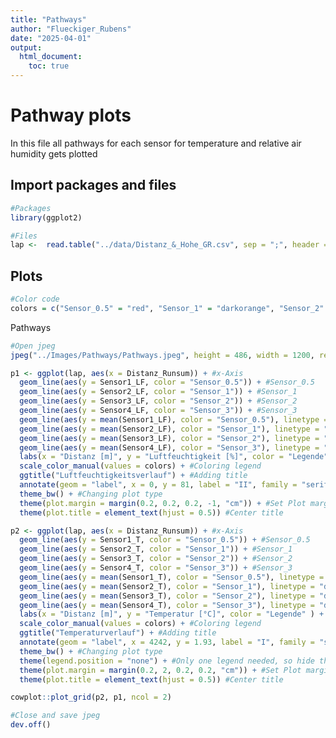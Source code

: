 ```yaml
---
title: "Pathways"
author: "Flueckiger_Rubens"
date: "2025-04-01"
output:
  html_document:
    toc: true
---
```


# Pathway plots

In this file all pathways for each sensor for temperature and relative air humidity gets plotted

## Import packages and files

```r
#Packages
library(ggplot2)

#Files
lap <-  read.table("../data/Distanz_&_Hohe_GR.csv", sep = ";", header = T)
```


## Plots

```r
#Color code
colors = c("Sensor_0.5" = "red", "Sensor_1" = "darkorange", "Sensor_2" = "darkgreen", "Sensor_3" = "blue")
```

Pathways

```r
#Open jpeg
jpeg("../Images/Pathways/Pathways.jpeg", height = 486, width = 1200, res = 108)

p1 <- ggplot(lap, aes(x = Distanz_Runsum)) + #x-Axis
  geom_line(aes(y = Sensor1_LF, color = "Sensor_0.5")) + #Sensor_0.5
  geom_line(aes(y = Sensor2_LF, color = "Sensor_1")) + #Sensor_1
  geom_line(aes(y = Sensor3_LF, color = "Sensor_2")) + #Sensor_2
  geom_line(aes(y = Sensor4_LF, color = "Sensor_3")) + #Sensor_3
  geom_line(aes(y = mean(Sensor1_LF), color = "Sensor_0.5"), linetype = "dashed") + #Mean Sensor_0.5
  geom_line(aes(y = mean(Sensor2_LF), color = "Sensor_1"), linetype = "dashed") + #Mean Sensor_1
  geom_line(aes(y = mean(Sensor3_LF), color = "Sensor_2"), linetype = "dashed") + #Mean Sensor_2
  geom_line(aes(y = mean(Sensor4_LF), color = "Sensor_3"), linetype = "dashed") + #Mean Sensor_3
  labs(x = "Distanz [m]", y = "Luftfeuchtigkeit [%]", color = "Legende") + #Axis label & Legend
  scale_color_manual(values = colors) + #Coloring legend
  ggtitle("Luftfeuchtigkeitsverlauf") + #Adding title
  annotate(geom = "label", x = 0, y = 81, label = "II", family = "serif", size = 6) + #Plot number
  theme_bw() + #Changing plot type
  theme(plot.margin = margin(0.2, 0.2, 0.2, -1, "cm")) + #Set Plot margins
  theme(plot.title = element_text(hjust = 0.5)) #Center title

p2 <- ggplot(lap, aes(x = Distanz_Runsum)) + #x-Axis
  geom_line(aes(y = Sensor1_T, color = "Sensor_0.5")) + #Sensor_0.5
  geom_line(aes(y = Sensor2_T, color = "Sensor_1")) + #Sensor_1
  geom_line(aes(y = Sensor3_T, color = "Sensor_2")) + #Sensor_2
  geom_line(aes(y = Sensor4_T, color = "Sensor_3")) + #Sensor_3
  geom_line(aes(y = mean(Sensor1_T), color = "Sensor_0.5"), linetype = "dashed") + #Mean Sensor_0.5
  geom_line(aes(y = mean(Sensor2_T), color = "Sensor_1"), linetype = "dashed") + #Mean Sensor_1
  geom_line(aes(y = mean(Sensor3_T), color = "Sensor_2"), linetype = "dashed") + #Mean Sensor_2
  geom_line(aes(y = mean(Sensor4_T), color = "Sensor_3"), linetype = "dashed") + #Mean Sensor_3
  labs(x = "Distanz [m]", y = "Temperatur [°C]", color = "Legende" ) + #Axis label & Legend
  scale_color_manual(values = colors) + #Coloring legend
  ggtitle("Temperaturverlauf") + #Adding title
  annotate(geom = "label", x = 4242, y = 1.93, label = "I", family = "serif", size = 6) + #Plot number
  theme_bw() + #Changing plot type
  theme(legend.position = "none") + #Only one legend needed, so hide this
  theme(plot.margin = margin(0.2, 2, 0.2, 0.2, "cm")) + #Set Plot margins
  theme(plot.title = element_text(hjust = 0.5)) #Center title

cowplot::plot_grid(p2, p1, ncol = 2)

#Close and save jpeg
dev.off()
```
